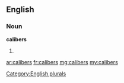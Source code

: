 ==English==

===Noun===
'''calibers'''

# {{plural of|caliber}}

[[Category:English plurals]]

[[ar:calibers]]
[[fr:calibers]]
[[mg:calibers]]
[[my:calibers]]